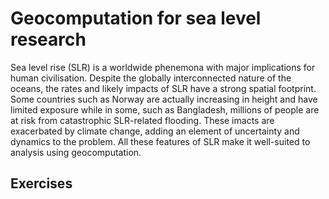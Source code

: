 # Geocomputation for sea level research

Sea level rise (SLR) is a worldwide phenemona with major implications for human civilisation.
Despite the globally interconnected nature of the oceans, the rates and likely impacts of SLR have a strong spatial footprint.
Some countries such as Norway are actually increasing in height and have limited exposure while in some, such as Bangladesh, millions of people are at risk from catastrophic SLR-related flooding.
These imacts are exacerbated by climate change, adding an element of uncertainty and dynamics to the problem.
All these features of SLR make it well-suited to analysis using geocomputation.

## Exercises
